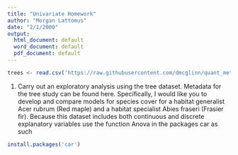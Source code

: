 ```yaml
---
title: "Univariate Homework"
author: "Morgan Lattomus"
date: "2/1/2000"
output:
  html_document: default
  word_document: default
  pdf_document: default
---
```



```r
trees <- read.csv('https://raw.githubusercontent.com/dmcglinn/quant_methods/gh-pages/data/treedata_subset.csv')
```

1. Carry out an exploratory analysis using the tree dataset. Metadata for the tree study can be found here. Specifically, I would like you to develop and compare models for species cover for a habitat generalist Acer rubrum (Red maple) and a habitat specialist Abies fraseri (Frasier fir). Because this dataset includes both continuous and discrete explanatory variables use the function Anova in the packages car as such

```r
install.packages('car')
```